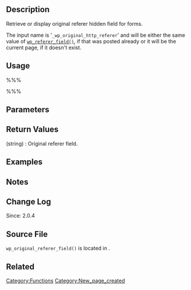 == Description ==
Retrieve or display original referer hidden field for forms.

The input name is '<tt>_wp_original_http_referer</tt>' and will be either the same value of [[Function_Reference/wp_referer_field|<tt>wp_referer_field()</tt>]], if that was posted already or it will be the current page, if it doesn't exist.

== Usage ==
%%%<?php wp_original_referer_field( $echo, $jump_back_to ); ?>%%%

== Parameters ==
{{Parameter|$echo|boolean|Whether to echo the original http referer.|optional|true}}
{{Parameter|$jump_back_to|string|default is '<tt>current</tt>'. Can be '<tt>previous</tt>' or page you want to jump back to.|optional|'current'}}

== Return Values ==
; (string) : Original referer field.

== Examples ==
<!-- Need creative examples. Feel free to link to external examples. -->

== Notes ==

== Change Log ==
Since: 2.0.4

== Source File ==
<tt>wp_original_referer_field()</tt> is located in {{Trac|wp-includes/functions.php}}.

== Related ==
<!--
    To Do:
    Need to find related functions.
    Need to create groups of functions and create templates to add them to a page quickly.
    Some functions may be related to many groups of functions.
-->

{{Tag Footer}}

[[Category:Functions]]
[[Category:New_page_created]]